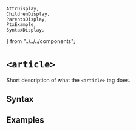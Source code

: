     AttrDisplay,
    ChildrenDisplay,
    ParentsDisplay,
    PtxExample,
    SyntaxDisplay,
} from "../../../components";

# `<article>`

Short description of what the `<article>` tag does.

## Syntax

<SyntaxDisplay name="article" />

## Examples

    